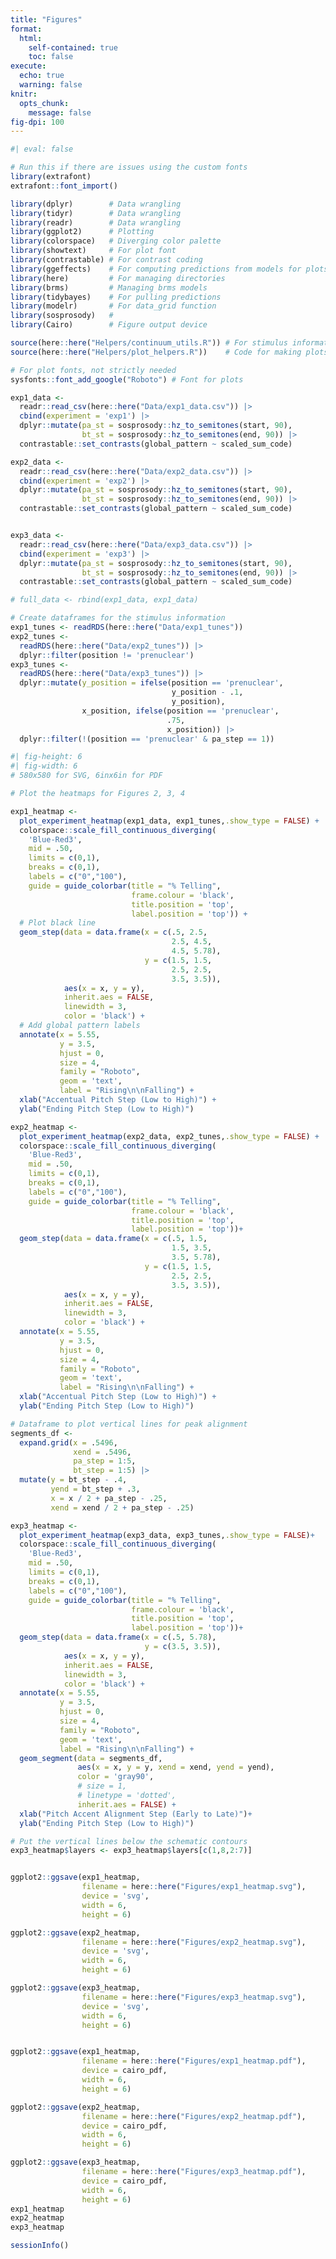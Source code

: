 ```yaml
---
title: "Figures"
format: 
  html:
    self-contained: true
    toc: false
execute: 
  echo: true
  warning: false
knitr: 
  opts_chunk: 
    message: false
fig-dpi: 100
---
```


```r
#| eval: false

# Run this if there are issues using the custom fonts
library(extrafont)
extrafont::font_import()
```

```r
library(dplyr)        # Data wrangling
library(tidyr)        # Data wrangling
library(readr)        # Data wrangling
library(ggplot2)      # Plotting
library(colorspace)   # Diverging color palette
library(showtext)     # For plot font
library(contrastable) # For contrast coding 
library(ggeffects)    # For computing predictions from models for plots
library(here)         # For managing directories
library(brms)         # Managing brms models
library(tidybayes)    # For pulling predictions
library(modelr)       # For data_grid function
library(sosprosody)   # 
library(Cairo)        # Figure output device

source(here::here("Helpers/continuum_utils.R")) # For stimulus information
source(here::here("Helpers/plot_helpers.R"))    # Code for making plots

# For plot fonts, not strictly needed
sysfonts::font_add_google("Roboto") # Font for plots

exp1_data <- 
  readr::read_csv(here::here("Data/exp1_data.csv")) |> 
  cbind(experiment = 'exp1') |> 
  dplyr::mutate(pa_st = sosprosody::hz_to_semitones(start, 90),
                bt_st = sosprosody::hz_to_semitones(end, 90)) |> 
  contrastable::set_contrasts(global_pattern ~ scaled_sum_code)

exp2_data <- 
  readr::read_csv(here::here("Data/exp2_data.csv")) |> 
  cbind(experiment = 'exp2') |> 
  dplyr::mutate(pa_st = sosprosody::hz_to_semitones(start, 90),
                bt_st = sosprosody::hz_to_semitones(end, 90)) |> 
  contrastable::set_contrasts(global_pattern ~ scaled_sum_code)


exp3_data <-
  readr::read_csv(here::here("Data/exp3_data.csv")) |> 
  cbind(experiment = 'exp3') |> 
  dplyr::mutate(pa_st = sosprosody::hz_to_semitones(start, 90),
                bt_st = sosprosody::hz_to_semitones(end, 90)) |> 
  contrastable::set_contrasts(global_pattern ~ scaled_sum_code)

# full_data <- rbind(exp1_data, exp1_data)
```

```r
# Create dataframes for the stimulus information
exp1_tunes <- readRDS(here::here("Data/exp1_tunes"))
exp2_tunes <-
  readRDS(here::here("Data/exp2_tunes")) |>
  dplyr::filter(position != 'prenuclear')
exp3_tunes <- 
  readRDS(here::here("Data/exp3_tunes")) |> 
  dplyr::mutate(y_position = ifelse(position == 'prenuclear',
                                    y_position - .1,
                                    y_position),
                x_position, ifelse(position == 'prenuclear',
                                   .75,
                                   x_position)) |> 
  dplyr::filter(!(position == 'prenuclear' & pa_step == 1))
```

```r
#| fig-height: 6
#| fig-width: 6
# 580x580 for SVG, 6inx6in for PDF

# Plot the heatmaps for Figures 2, 3, 4

exp1_heatmap <- 
  plot_experiment_heatmap(exp1_data, exp1_tunes,.show_type = FALSE) +
  colorspace::scale_fill_continuous_diverging(
    'Blue-Red3', 
    mid = .50,
    limits = c(0,1),
    breaks = c(0,1),
    labels = c("0","100"),
    guide = guide_colorbar(title = "% Telling",
                           frame.colour = 'black',
                           title.position = 'top',
                           label.position = 'top')) +
  # Plot black line
  geom_step(data = data.frame(x = c(.5, 2.5,
                                    2.5, 4.5,
                                    4.5, 5.78),
                              y = c(1.5, 1.5,
                                    2.5, 2.5, 
                                    3.5, 3.5)),
            aes(x = x, y = y),
            inherit.aes = FALSE,
            linewidth = 3,
            color = 'black') +
  # Add global pattern labels
  annotate(x = 5.55,
           y = 3.5,
           hjust = 0,
           size = 4,
           family = "Roboto",
           geom = 'text',
           label = "Rising\n\nFalling") +
  xlab("Accentual Pitch Step (Low to High)") +
  ylab("Ending Pitch Step (Low to High)")

exp2_heatmap <-
  plot_experiment_heatmap(exp2_data, exp2_tunes,.show_type = FALSE) +
  colorspace::scale_fill_continuous_diverging(
    'Blue-Red3', 
    mid = .50,
    limits = c(0,1),
    breaks = c(0,1),
    labels = c("0","100"),
    guide = guide_colorbar(title = "% Telling",
                           frame.colour = 'black',
                           title.position = 'top',
                           label.position = 'top'))+
  geom_step(data = data.frame(x = c(.5, 1.5,
                                    1.5, 3.5,
                                    3.5, 5.78),
                              y = c(1.5, 1.5,
                                    2.5, 2.5, 
                                    3.5, 3.5)),
            aes(x = x, y = y),
            inherit.aes = FALSE,
            linewidth = 3,
            color = 'black') +
  annotate(x = 5.55,
           y = 3.5,
           hjust = 0,
           size = 4,
           family = "Roboto",
           geom = 'text',
           label = "Rising\n\nFalling") +
  xlab("Accentual Pitch Step (Low to High)") +
  ylab("Ending Pitch Step (Low to High)")

# Dataframe to plot vertical lines for peak alignment
segments_df <- 
  expand.grid(x = .5496,
              xend = .5496,
              pa_step = 1:5,
              bt_step = 1:5) |> 
  mutate(y = bt_step - .4,
         yend = bt_step + .3,
         x = x / 2 + pa_step - .25,
         xend = xend / 2 + pa_step - .25)

exp3_heatmap <-
  plot_experiment_heatmap(exp3_data, exp3_tunes,.show_type = FALSE)+
  colorspace::scale_fill_continuous_diverging(
    'Blue-Red3', 
    mid = .50,
    limits = c(0,1),
    breaks = c(0,1),
    labels = c("0","100"),
    guide = guide_colorbar(title = "% Telling",
                           frame.colour = 'black',
                           title.position = 'top',
                           label.position = 'top'))+
  geom_step(data = data.frame(x = c(.5, 5.78),
                              y = c(3.5, 3.5)),
            aes(x = x, y = y),
            inherit.aes = FALSE,
            linewidth = 3,
            color = 'black') +
  annotate(x = 5.55,
           y = 3.5,
           hjust = 0,
           size = 4,
           family = "Roboto",
           geom = 'text',
           label = "Rising\n\nFalling") +
  geom_segment(data = segments_df,
               aes(x = x, y = y, xend = xend, yend = yend),
               color = 'gray90',
               # size = 1,
               # linetype = 'dotted',
               inherit.aes = FALSE) +
  xlab("Pitch Accent Alignment Step (Early to Late)")+
  ylab("Ending Pitch Step (Low to High)")

# Put the vertical lines below the schematic contours
exp3_heatmap$layers <- exp3_heatmap$layers[c(1,8,2:7)]


ggplot2::ggsave(exp1_heatmap, 
                filename = here::here("Figures/exp1_heatmap.svg"), 
                device = 'svg',
                width = 6, 
                height = 6)

ggplot2::ggsave(exp2_heatmap, 
                filename = here::here("Figures/exp2_heatmap.svg"), 
                device = 'svg',
                width = 6, 
                height = 6)

ggplot2::ggsave(exp3_heatmap, 
                filename = here::here("Figures/exp3_heatmap.svg"), 
                device = 'svg',
                width = 6, 
                height = 6)


ggplot2::ggsave(exp1_heatmap, 
                filename = here::here("Figures/exp1_heatmap.pdf"), 
                device = cairo_pdf,
                width = 6, 
                height = 6)

ggplot2::ggsave(exp2_heatmap, 
                filename = here::here("Figures/exp2_heatmap.pdf"), 
                device = cairo_pdf,
                width = 6, 
                height = 6)

ggplot2::ggsave(exp3_heatmap, 
                filename = here::here("Figures/exp3_heatmap.pdf"), 
                device = cairo_pdf,
                width = 6, 
                height = 6)
exp1_heatmap
exp2_heatmap
exp3_heatmap
```


```r
sessionInfo()
```

